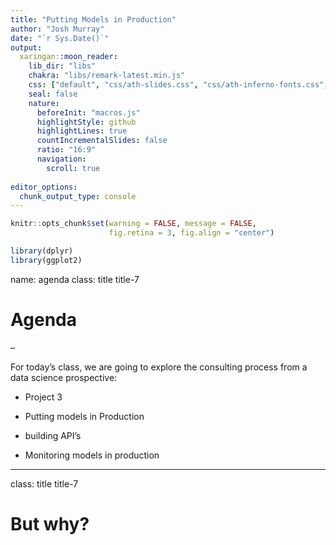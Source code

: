 ```yaml
---
title: "Putting Models in Production"
author: "Josh Murray"
date: "`r Sys.Date()`"
output:
  xaringan::moon_reader:
    lib_dir: "libs"
    chakra: "libs/remark-latest.min.js"
    css: ["default", "css/ath-slides.css", "css/ath-inferno-fonts.css", "css/animate.css"]
    seal: false
    nature: 
      beforeInit: "macros.js"
      highlightStyle: github
      highlightLines: true
      countIncrementalSlides: false
      ratio: "16:9"
      navigation:
        scroll: true
        
editor_options: 
  chunk_output_type: console
---
```


```r
knitr::opts_chunk$set(warning = FALSE, message = FALSE, 
                      fig.retina = 3, fig.align = "center")
```

```r
library(dplyr)
library(ggplot2)
```

name: agenda
class: title title-7

# Agenda

--

For today's class, we are going to explore the consulting
process from a data science prospective:



- Project 3

- Putting models in Production 

- building API's

- Monitoring models in production

---

class: title title-7

# But why?
